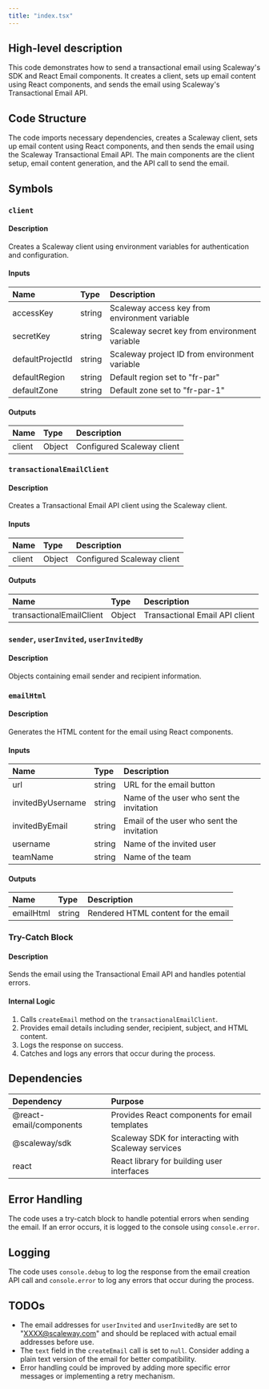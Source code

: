 ```yaml
---
title: "index.tsx"
---
```


## High-level description
This code demonstrates how to send a transactional email using Scaleway's SDK and React Email components. It creates a client, sets up email content using React components, and sends the email using Scaleway's Transactional Email API.

## Code Structure
The code imports necessary dependencies, creates a Scaleway client, sets up email content using React components, and then sends the email using the Scaleway Transactional Email API. The main components are the client setup, email content generation, and the API call to send the email.

## Symbols

### `client`
#### Description
Creates a Scaleway client using environment variables for authentication and configuration.

#### Inputs
| Name | Type | Description |
|:-----|:-----|:------------|
| accessKey | string | Scaleway access key from environment variable |
| secretKey | string | Scaleway secret key from environment variable |
| defaultProjectId | string | Scaleway project ID from environment variable |
| defaultRegion | string | Default region set to "fr-par" |
| defaultZone | string | Default zone set to "fr-par-1" |

#### Outputs
| Name | Type | Description |
|:-----|:-----|:------------|
| client | Object | Configured Scaleway client |

### `transactionalEmailClient`
#### Description
Creates a Transactional Email API client using the Scaleway client.

#### Inputs
| Name | Type | Description |
|:-----|:-----|:------------|
| client | Object | Configured Scaleway client |

#### Outputs
| Name | Type | Description |
|:-----|:-----|:------------|
| transactionalEmailClient | Object | Transactional Email API client |

### `sender`, `userInvited`, `userInvitedBy`
#### Description
Objects containing email sender and recipient information.

### `emailHtml`
#### Description
Generates the HTML content for the email using React components.

#### Inputs
| Name | Type | Description |
|:-----|:-----|:------------|
| url | string | URL for the email button |
| invitedByUsername | string | Name of the user who sent the invitation |
| invitedByEmail | string | Email of the user who sent the invitation |
| username | string | Name of the invited user |
| teamName | string | Name of the team |

#### Outputs
| Name | Type | Description |
|:-----|:-----|:------------|
| emailHtml | string | Rendered HTML content for the email |

### Try-Catch Block
#### Description
Sends the email using the Transactional Email API and handles potential errors.

#### Internal Logic
1. Calls `createEmail` method on the `transactionalEmailClient`.
2. Provides email details including sender, recipient, subject, and HTML content.
3. Logs the response on success.
4. Catches and logs any errors that occur during the process.

## Dependencies
| Dependency | Purpose |
|:-----------|:--------|
| @react-email/components | Provides React components for email templates |
| @scaleway/sdk | Scaleway SDK for interacting with Scaleway services |
| react | React library for building user interfaces |

## Error Handling
The code uses a try-catch block to handle potential errors when sending the email. If an error occurs, it is logged to the console using `console.error`.

## Logging
The code uses `console.debug` to log the response from the email creation API call and `console.error` to log any errors that occur during the process.

## TODOs
- The email addresses for `userInvited` and `userInvitedBy` are set to "XXXX@scaleway.com" and should be replaced with actual email addresses before use.
- The `text` field in the `createEmail` call is set to `null`. Consider adding a plain text version of the email for better compatibility.
- Error handling could be improved by adding more specific error messages or implementing a retry mechanism.